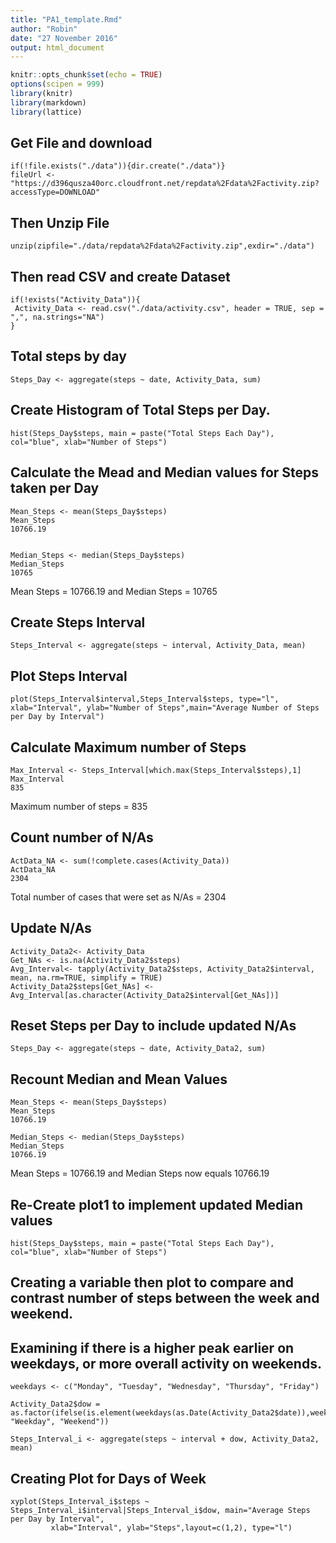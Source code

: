 ---
title: "PA1_template.Rmd"
author: "Robin"
date: "27 November 2016"
output: html_document
---

```{r setup, include=FALSE}
knitr::opts_chunk$set(echo = TRUE)
options(scipen = 999)
library(knitr)
library(markdown)
library(lattice)
```
## Get File and download
```{Download File, unzip then read CSV into dataset}
if(!file.exists("./data")){dir.create("./data")}
fileUrl <- "https://d396qusza40orc.cloudfront.net/repdata%2Fdata%2Factivity.zip?accessType=DOWNLOAD"
```
## Then Unzip File
```{Unzip file}
unzip(zipfile="./data/repdata%2Fdata%2Factivity.zip",exdir="./data")
```
## Then read CSV and create Dataset
```{Read CSV}
if(!exists("Activity_Data")){
 Activity_Data <- read.csv("./data/activity.csv", header = TRUE, sep = ",", na.strings="NA")
}
```
## Total steps by day
```{Create Total Steps by Day}
Steps_Day <- aggregate(steps ~ date, Activity_Data, sum)
```
## Create Histogram of Total Steps per Day.
```{plot 1, echo=TRUE}
hist(Steps_Day$steps, main = paste("Total Steps Each Day"), col="blue", xlab="Number of Steps")
```

## Calculate the Mead and Median values for Steps taken per Day
```{Mean and Median Values}
Mean_Steps <- mean(Steps_Day$steps)
Mean_Steps
10766.19


Median_Steps <- median(Steps_Day$steps)
Median_Steps
10765
```
Mean Steps = 10766.19 and Median Steps = 10765

## Create Steps Interval
```{Steps Interval}
Steps_Interval <- aggregate(steps ~ interval, Activity_Data, mean)
```

## Plot Steps Interval
```{Steps_Interval, echo=TRUE}
plot(Steps_Interval$interval,Steps_Interval$steps, type="l", xlab="Interval", ylab="Number of Steps",main="Average Number of Steps per Day by Interval")
```

## Calculate Maximum number of Steps
```{Maximum Steps}
Max_Interval <- Steps_Interval[which.max(Steps_Interval$steps),1]
Max_Interval
835
```
Maximum number of steps = 835

## Count number of N/As
```{Count N/A}
ActData_NA <- sum(!complete.cases(Activity_Data))
ActData_NA
2304
```
Total number of cases that were set as N/As = 2304

## Update N/As
```{Update N/As}
Activity_Data2<- Activity_Data
Get_NAs <- is.na(Activity_Data2$steps)
Avg_Interval<- tapply(Activity_Data2$steps, Activity_Data2$interval, mean, na.rm=TRUE, simplify = TRUE)
Activity_Data2$steps[Get_NAs] <- Avg_Interval[as.character(Activity_Data2$interval[Get_NAs])]
```

## Reset Steps per Day to include updated N/As
```{Update Steps per Day}
Steps_Day <- aggregate(steps ~ date, Activity_Data2, sum)
```

## Recount Median and Mean Values
```{Recount Mean and Median}
Mean_Steps <- mean(Steps_Day$steps)
Mean_Steps
10766.19

Median_Steps <- median(Steps_Day$steps)
Median_Steps
10766.19
```
Mean Steps = 10766.19 and Median Steps now equals 10766.19


## Re-Create plot1 to implement updated Median values
```{Re-create Plot 1, echo=TRUE}
hist(Steps_Day$steps, main = paste("Total Steps Each Day"), col="blue", xlab="Number of Steps")
```

## Creating a variable then plot to compare and contrast number of steps between the week and weekend.
## Examining if there is a higher peak earlier on weekdays, or more overall activity on weekends.
```{Create Days}
weekdays <- c("Monday", "Tuesday", "Wednesday", "Thursday", "Friday")

Activity_Data2$dow = as.factor(ifelse(is.element(weekdays(as.Date(Activity_Data2$date)),weekdays), "Weekday", "Weekend"))

Steps_Interval_i <- aggregate(steps ~ interval + dow, Activity_Data2, mean)
```

## Creating Plot for Days of Week
```{DoW, echo=TRUE}
xyplot(Steps_Interval_i$steps ~ Steps_Interval_i$interval|Steps_Interval_i$dow, main="Average Steps per Day by Interval",
         xlab="Interval", ylab="Steps",layout=c(1,2), type="l")
```